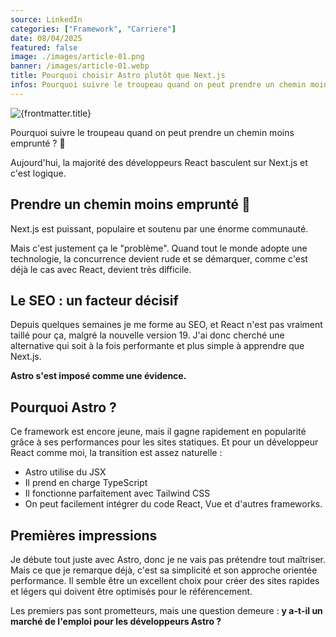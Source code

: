 ```yaml
---
source: LinkedIn
categories: ["Framework", "Carriere"]
date: 08/04/2025
featured: false
image: ./images/article-01.png
banner: /images/article-01.webp
title: Pourquoi choisir Astro plutôt que Next.js
infos: Pourquoi suivre le troupeau quand on peut prendre un chemin moins emprunté ?
---
```

<img src={frontmatter.banner} alt={frontmatter.title} width={800} className="rounded-3xl mx-auto" />

Pourquoi suivre le troupeau quand on peut prendre un chemin moins emprunté ? 🐑 

Aujourd'hui, la majorité des développeurs React basculent sur Next.js et c'est logique.                 

## Prendre un chemin moins emprunté 🚀

Next.js est puissant, populaire et soutenu par une énorme communauté.

Mais c'est justement ça le "problème". Quand tout le monde adopte une technologie, la concurrence devient rude et se démarquer, comme c'est déjà le cas avec React, devient très difficile.

## Le SEO : un facteur décisif

Depuis quelques semaines je me forme au SEO, et React n'est pas vraiment taillé pour ça, malgré la nouvelle version 19. J'ai donc cherché une alternative qui soit à la fois performante et plus simple à apprendre que Next.js.

**Astro s'est imposé comme une évidence.**

## Pourquoi Astro ?

Ce framework est encore jeune, mais il gagne rapidement en popularité grâce à ses performances pour les sites statiques. Et pour un développeur React comme moi, la transition est assez naturelle :

- Astro utilise du JSX
- Il prend en charge TypeScript
- Il fonctionne parfaitement avec Tailwind CSS
- On peut facilement intégrer du code React, Vue et d'autres frameworks.

## Premières impressions

Je débute tout juste avec Astro, donc je ne vais pas prétendre tout maîtriser. Mais ce que je remarque déjà, c'est sa simplicité et son approche orientée performance. Il semble être un excellent choix pour créer des sites rapides et légers qui doivent être optimisés pour le référencement.

Les premiers pas sont prometteurs, mais une question demeure : **y a-t-il un marché de l'emploi pour les développeurs Astro ?**


